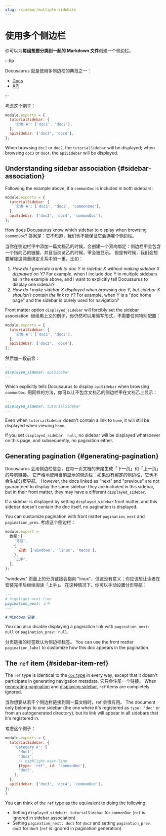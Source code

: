 ```yaml
---
slug: /sidebar/multiple-sidebars
---
```


# 使用多个侧边栏

你可以为**每组想要分类到一起的 Markdown 文件**创建一个侧边栏。

:::tip

Docusaurus 就是使用多侧边栏的典范之一：

- [Docs](../../../introduction.mdx)
- [API](../../../cli.mdx)

:::

考虑这个例子：

```js title="sidebars.js"
module.exports = {
  tutorialSidebar: {
    '分类 A': ['doc1', 'doc2'],
  },
  apiSidebar: ['doc3', 'doc4'],
};
```

When browsing `doc1` or `doc2`, the `tutorialSidebar` will be displayed; when browsing `doc3` or `doc4`, the `apiSidebar` will be displayed.

## Understanding sidebar association {#sidebar-association}

Following the example above, if a `commonDoc` is included in both sidebars:

```js title="sidebars.js"
module.exports = {
  tutorialSidebar: {
    '分类 A': ['doc1', 'doc2', 'commonDoc'],
  },
  apiSidebar: ['doc3', 'doc4', 'commonDoc'],
};
```

How does Docusaurus know which sidebar to display when browsing `commonDoc`? 答案是：它不知道，我们也不能保证它会选哪个侧边栏。

当你在侧边栏甲中添加一篇文档乙的时候，会创建一个双向绑定：侧边栏甲会包含一个指向乙的链接，并且当浏览乙的时候，甲会被显示。 但是有时候，我们会想要解除这两重绑定关系中的一重。比如：

1. _How do I generate a link to doc Y in sidebar X without making sidebar X displayed on Y?_ For example, when I include doc Y in multiple sidebars as in the example above, and I want to explicitly tell Docusaurus to display one sidebar?
2. _How do I make sidebar X displayed when browsing doc Y, but sidebar X shouldn't contain the link to Y?_ For example, when Y is a "doc home page" and the sidebar is purely used for navigation?

Front matter option `displayed_sidebar` will forcibly set the sidebar association. 继续用上文的例子，你仍然可以用简写形式，不需要任何特别配置：

```js title="sidebars.js"
module.exports = {
  tutorialSidebar: {
    '分类 A': ['doc1', 'doc2'],
  },
  apiSidebar: ['doc3', 'doc4'],
};
```

然后加一段前言：

```md title="commonDoc.md"
---
displayed_sidebar: apiSidebar
---
```

Which explicitly tells Docusaurus to display `apiSidebar` when browsing `commonDoc`. 用同样的方法，你可以让不包含文档乙的侧边栏甲在文档乙上显示：

```md title="home.md"
---
displayed_sidebar: tutorialSidebar
---
```

Even when `tutorialSidebar` doesn't contain a link to `home`, it will still be displayed when viewing `home`.

If you set `displayed_sidebar: null`, no sidebar will be displayed whatsoever on this page, and subsequently, no pagination either.

## Generating pagination {#generating-pagination}

Docusaurus 会用侧边栏信息，在每一页文档的末尾生成「下一页」和「上一页」的导航链接。 它严格地使用当前显示的侧边栏：如果没有绑定的侧边栏，它也不会生成分页导航。 However, the docs linked as "next" and "previous" are not guaranteed to display the same sidebar: they are included in this sidebar, but in their front matter, they may have a different `displayed_sidebar`.

If a sidebar is displayed by setting `displayed_sidebar` front matter, and this sidebar doesn't contain the doc itself, no pagination is displayed.

You can customize pagination with front matter `pagination_next` and `pagination_prev`. 考虑这个侧边栏：

```js title="sidebars.js"
module.export =
  教程：[
    '导语',
    {
      安装: ['windows', 'linux', 'macos'],
    },
    '上手',
  ],
};
```

"windows" 页面上的分页链接会指向 "linux"，但这没有意义：你应该想让读者在安装完毕后继续阅读「上手」。 在这种情况下，你可以手动设置分页导航：

```md title="windows.md"
---
# highlight-next-line
pagination_next: 上手
---

# Windows 安装
```

You can also disable displaying a pagination link with `pagination_next: null` or `pagination_prev: null`.

分页链接的标签默认为侧边栏标签。 You can use the front matter `pagination_label` to customize how this doc appears in the pagination.

## The `ref` item {#sidebar-item-ref}

The `ref` type is identical to the [`doc` type](./items.mdx#sidebar-item-doc) in every way, except that it doesn't participate in generating navigation metadata. 它只会注册一个链接。 When [generating pagination](#generating-pagination) and [displaying sidebar](#sidebar-association), `ref` items are completely ignored.

当你想要从若干个侧边栏链接到同一篇文档时，ref 会很有用。 The document only belongs to one sidebar (the one where it's registered as `type: 'doc'` or from an autogenerated directory), but its link will appear in all sidebars that it's registered in.

考虑这个例子：

```js title="sidebars.js"
module.exports = {
  tutorialSidebar: {
    'Category A': [
      'doc1',
      'doc2',
      // highlight-next-line
      {type: 'ref', id: 'commonDoc'},
      'doc5',
    ],
  },
  apiSidebar: ['doc3', 'doc4', 'commonDoc'],
};
}
```

You can think of the `ref` type as the equivalent to doing the following:

- Setting `displayed_sidebar: tutorialSidebar` for `commonDoc` (`ref` is ignored in sidebar association)
- Setting `pagination_next: doc5` for `doc2` and setting `pagination_prev: doc2` for `doc5` (`ref` is ignored in pagination generation)
